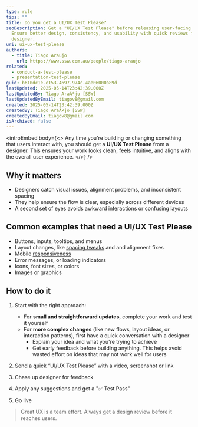 ```yaml
---
type: rule
tips: ""
title: Do you get a UI/UX Test Please?
seoDescription: Get a "UI/UX Test Please" before releasing user-facing work.
  Ensure better design, consistency, and usability with quick reviews from a
  designer.
uri: ui-ux-test-please
authors:
  - title: Tiago Araujo
    url: https://www.ssw.com.au/people/tiago-araujo
related:
  - conduct-a-test-please
  - presentation-test-please
guid: b610dc1e-e153-4697-974c-4ae06000a89d
lastUpdated: 2025-05-14T23:42:39.000Z
lastUpdatedBy: Tiago AraÃºjo [SSW]
lastUpdatedByEmail: tiagov8@gmail.com
created: 2025-05-14T23:42:39.000Z
createdBy: Tiago AraÃºjo [SSW]
createdByEmail: tiagov8@gmail.com
isArchived: false
---
```

<introEmbed
  body={<>
Any time you're building or changing something that users interact with, you should get a **UI/UX Test Please** from a designer. This ensures your work looks clean, feels intuitive, and aligns with the overall user experience.
  </>}
/>
## Why it matters

- Designers catch visual issues, alignment problems, and inconsistent spacing
- They help ensure the flow is clear, especially across different devices
- A second set of eyes avoids awkward interactions or confusing layouts

## Common examples that need a UI/UX Test Please
- Buttons, inputs, tooltips, and menus
- Layout changes, like [spacing tweaks](/format-new-lines) and and alignment fixes
- Mobile [responsiveness](/responsive-design)
- Error messages, or loading indicators
- Icons, font sizes, or colors
- Images or graphics

## How to do it

1. Start with the right approach:
   - For **small and straightforward updates**, complete your work and test it yourself
   - For **more complex changes** (like new flows, layout ideas, or interaction patterns), first have a quick conversation with a designer
     - Explain your idea and what you're trying to achieve
     - Get early feedback before building anything. This helps avoid wasted effort on ideas that may not work well for users

2. Send a quick “UI/UX Test Please” with a video, screenshot or link
3. Chase up designer for feedback
4. Apply any suggestions and get a "✅ Test Pass"
5. Go live

> Great UX is a team effort. Always get a design review before it reaches users.

